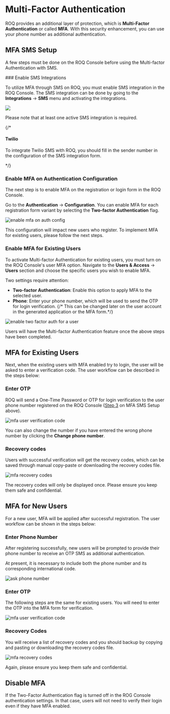 
# Multi-Factor Authentication

ROQ provides an additional layer of protection, which is **Multi-Factor Authentication** or called **MFA**. With this security enhancement, you can use your phone number as additional authentication.

## MFA SMS Setup

A few steps must be done on the ROQ Console before using the Multi-factor Authentication with SMS.

<Steps>
### Enable SMS Integrations

To utilize MFA through SMS on ROQ, you must enable SMS integration in the ROQ Console. The SMS integration can be done by going to the **Integrations** → **SMS** menu and activating the integrations. 

![](/mfa-enable-sms-integration.png)

<Callout type="info">
Please note that at least one active SMS integration is required.
</Callout>

{/*
#### Twilio

To integrate Twilio SMS with ROQ, you should fill in the sender number in the configuration of the SMS integration form.

*/}

### Enable MFA on Authentication Configuration

The next step is to enable MFA on the registration or login form in the ROQ Console. 

Go to the **Authentication** → **Configuration**. You can enable MFA for each registration form variant by selecting the **Two-factor Authentication** flag.

![enable mfa on auth config](/mfa-enable-auth-configuration.png)

<Callout type="info">
This configuration will impact new users who register. To implement MFA for existing users, please follow the next steps. 
</Callout>

### Enable MFA for Existing Users

To activate Multi-factor Authentication for existing users, you must turn on the ROQ Console's user MFA option. Navigate to the **Users & Access** → **Users** section and choose the specific users you wish to enable MFA.

Two settings require attention:

- **Two-factor Authentication**: Enable this option to apply MFA to the selected user.
- **Phone**: Enter your phone number, which will be used to send the OTP for login verification. {/* This can be changed later on the user account in the generated application or the MFA form.*/}

![enable two factor auth for a user](/mfa-enable-user-two-factor-auth.png)

</Steps>

Users will have the Multi-factor Authentication feature once the above steps have been completed.

## MFA for Existing Users

Next, when the existing users with MFA enabled try to login, the user will be asked to enter a verification code. The user workflow can be described in the steps below:

<Steps>

### Enter OTP

ROQ will send a One-Time Password or OTP for login verification to the user phone number registered on the ROQ Console ([Step 3](/authentication/mfa#enable-mfa-for-existing-users) on MFA SMS Setup above). 

![mfa user verification code](/mfa-user-send-verification-code.png)

You can also change the number if you have entered the wrong phone number by clicking the **Change phone number**.

### Recovery codes

Users with successful verification will get the recovery codes, which can be saved through manual copy-paste or downloading the recovery codes file.

![mfa recovery codes](/mfa-recovery-codes.png)

<Callout type="warning">
The recovery codes will only be displayed once. Please ensure you keep them safe and confidential.
</Callout>

</Steps>


## MFA for New Users

For a new user, MFA will be applied after successful registration. The user workflow can be shown in the steps below:

<Steps>

### Enter Phone Number

After registering successfully, new users will be prompted to provide their phone number to receive an OTP SMS as additional authentication.

At present, it is necessary to include both the phone number and its corresponding international code.

![ask phone number](/mfa-new-user-ask-phone.png)

### Enter OTP  

The following steps are the same for existing users. You will need to enter the OTP into the MFA form for verification.

![mfa user verification code](/mfa-user-send-verification-code.png)

### Recovery Codes

You will receive a list of recovery codes and you should backup by copying and pasting or downloading the recovery codes file.

![mfa recovery codes](/mfa-recovery-codes.png)

Again, please ensure you keep them safe and confidential.

</Steps>

## Disable MFA

If the Two-Factor Authentication flag is turned off in the ROG Console authentication settings. In that case, users will not need to verify their login even if they have MFA enabled.

